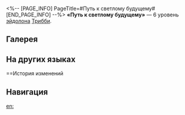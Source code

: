 <%-- [PAGE_INFO]
PageTitle=#Путь к светлому будущему#
[END_PAGE_INFO] --%>
{{Эйдолон Инфобокс
|Название         = Путь к светлому будущему
|Изображение      = Эйдолон Путь к светлому будущему.png
|Персонаж         = Трибби
|Уровень          = 6
|Длительность     = 
|Описание         = После того как Трибби использует свою сверхспособность, она проводит по всем противникам {{Доп эффект|бонус-атаку}}, описанную в её таланте. Наносимый {{Доп эффект|бонус-атакой}} таланта урон повышается на 729%.
|Свойство1        = 
|Масштабирование1 = 
}}
'''«Путь к светлому будущему»''' — 6 уровень [[эйдолон]]а [[Трибби]].

==Галерея==
{{Галерея|position=left|captionalign=center
|Персонаж Трибби Эйдолон 6.png|Осколок Эйдолона
}}

==На других языках==
{{На других языках
|en   = Morrow of Star Shine
|zhs  = 星月满天的明日
|zht  = 星月滿天的明日
|ja   = {{Rubi|星|ほし}}が{{Rubi|煌|きら}}めく{{Rubi|明日|あした}}
|ko   = 별과 달이 가득한 내일
|es   = Un mañana de luna y estrellas
|fr   = Lendemain baigné d'étoiles
|ru   = Путь к светлому будущему
|th   = Morrow of Star Shine
|vi   = Ngày Mai Trăng Sao Đầy Trời
|de   = Morgen mit Mond und Sternen
|id   = Morrow of Star Shine
|pt   = Manhã do Brilho Estelar
}}

==История изменений
{{История изменений|3.5}}

==Навигация==
{{Навык Навбокс|Трибби}}

[[en:]]